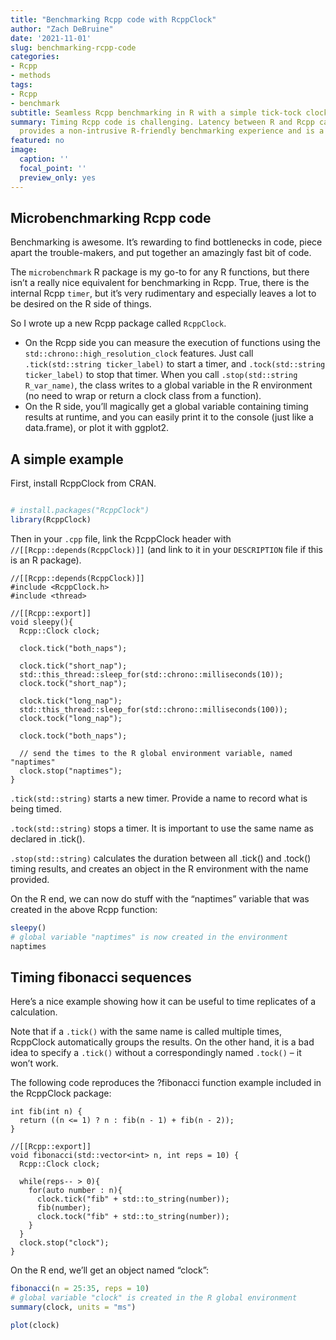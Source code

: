 ```yaml
---
title: "Benchmarking Rcpp code with RcppClock"
author: "Zach DeBruine"
date: '2021-11-01'
slug: benchmarking-rcpp-code
categories:
- Rcpp
- methods
tags:
- Rcpp
- benchmark
subtitle: Seamless Rcpp benchmarking in R with a simple tick-tock clock
summary: Timing Rcpp code is challenging. Latency between R and Rcpp can confound results due to data type conversions. The RcppClock C++ library
  provides a non-intrusive R-friendly benchmarking experience and is a shallow wrapper around the std::chrono headers.
featured: no
image:
  caption: ''
  focal_point: ''
  preview_only: yes
---
```


## Microbenchmarking Rcpp code

Benchmarking is awesome. It's rewarding to find bottlenecks in code, piece apart the trouble-makers, and put together an amazingly fast bit of code.

The `microbenchmark` R package is my go-to for any R functions, but there isn't a really nice equivalent for benchmarking in Rcpp. True, there is the internal Rcpp `timer`, but it's very rudimentary and especially leaves a lot to be desired on the R side of things.

So I wrote up a new Rcpp package called `RcppClock`.

* On the Rcpp side you can measure the execution of functions using the `std::chrono::high_resolution_clock` features. Just call `.tick(std::string ticker_label)` to start a timer, and `.tock(std::string ticker_label)` to stop that timer. When you call `.stop(std::string R_var_name)`, the class writes to a global variable in the R environment (no need to wrap or return a clock class from a function).
* On the R side, you'll magically get a global variable containing timing results at runtime, and you can easily print it to the console (just like a data.frame), or plot it with ggplot2.

## A simple example

First, install RcppClock from CRAN.

```Rcpp
```

```R
# install.packages("RcppClock")
library(RcppClock)
```

Then in your `.cpp` file, link the RcppClock header with `//[[Rcpp::depends(RcppClock)]]` (and link to it in your `DESCRIPTION` file if this is an R package).

```Rcpp
//[[Rcpp::depends(RcppClock)]]
#include <RcppClock.h>
#include <thread>

//[[Rcpp::export]]
void sleepy(){
  Rcpp::Clock clock;
  
  clock.tick("both_naps");
  
  clock.tick("short_nap");
  std::this_thread::sleep_for(std::chrono::milliseconds(10));  
  clock.tock("short_nap");
  
  clock.tick("long_nap");
  std::this_thread::sleep_for(std::chrono::milliseconds(100));  
  clock.tock("long_nap");

  clock.tock("both_naps");
  
  // send the times to the R global environment variable, named "naptimes"
  clock.stop("naptimes");
}
```

`.tick(std::string)` starts a new timer. Provide a name to record what is being timed.

`.tock(std::string)` stops a timer. It is important to use the same name as declared in .tick().

`.stop(std::string)` calculates the duration between all .tick() and .tock() timing results, and creates an object in the R environment with the name provided.

On the R end, we can now do stuff with the "naptimes" variable that was created in the above Rcpp function:

```R
sleepy()
# global variable "naptimes" is now created in the environment
naptimes
```

## Timing fibonacci sequences

Here's a nice example showing how it can be useful to time replicates of a calculation.

Note that if a `.tick()` with the same name is called multiple times, RcppClock automatically groups the results. On the other hand, it is a bad idea to specify a `.tick()` without a correspondingly named `.tock()` -- it won't work.

The following code reproduces the ?fibonacci function example included in the RcppClock package:

```Rcpp
int fib(int n) {
  return ((n <= 1) ? n : fib(n - 1) + fib(n - 2));
}

//[[Rcpp::export]]
void fibonacci(std::vector<int> n, int reps = 10) {
  Rcpp::Clock clock;
  
  while(reps-- > 0){
    for(auto number : n){
      clock.tick("fib" + std::to_string(number));
      fib(number);
      clock.tock("fib" + std::to_string(number));
    }
  }
  clock.stop("clock");
}
```

On the R end, we'll get an object named "clock":

```R
fibonacci(n = 25:35, reps = 10)
# global variable "clock" is created in the R global environment
summary(clock, units = "ms")
```

```R
plot(clock)
```